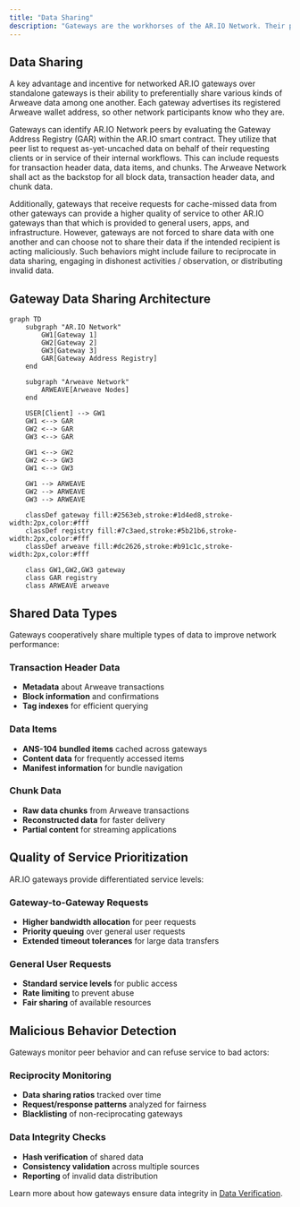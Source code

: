 ```yaml
---
title: "Data Sharing"
description: "Gateways are the workhorses of the AR.IO Network. Their primary role is to act as a bridge between the Arweave network and the outside world."
---
```


## Data Sharing

A key advantage and incentive for networked AR.IO gateways over standalone gateways is their ability to preferentially share various kinds of Arweave data among one another.
Each gateway advertises its registered Arweave wallet address, so other network participants know who they are.

Gateways can identify AR.IO Network peers by evaluating the Gateway Address Registry (GAR) within the AR.IO smart contract.
They utilize that peer list to request as-yet-uncached data on behalf of their requesting clients or in service of their internal workflows.
This can include requests for transaction header data, data items, and chunks. The Arweave Network shall act as the backstop for all block data, transaction header data, and chunk data.

Additionally, gateways that receive requests for cache-missed data from other gateways can provide a higher quality of service to other AR.IO gateways than that which is provided to general users, apps, and infrastructure.
However, gateways are not forced to share data with one another and can choose not to share their data if the intended recipient is acting maliciously.
Such behaviors might include failure to reciprocate in data sharing, engaging in dishonest activities / observation, or distributing invalid data.

## Gateway Data Sharing Architecture

```mermaid
graph TD
    subgraph "AR.IO Network"
        GW1[Gateway 1]
        GW2[Gateway 2]
        GW3[Gateway 3]
        GAR[Gateway Address Registry]
    end
    
    subgraph "Arweave Network"
        ARWEAVE[Arweave Nodes]
    end
    
    USER[Client] --> GW1
    GW1 <--> GAR
    GW2 <--> GAR
    GW3 <--> GAR
    
    GW1 <--> GW2
    GW2 <--> GW3
    GW1 <--> GW3
    
    GW1 --> ARWEAVE
    GW2 --> ARWEAVE
    GW3 --> ARWEAVE
    
    classDef gateway fill:#2563eb,stroke:#1d4ed8,stroke-width:2px,color:#fff
    classDef registry fill:#7c3aed,stroke:#5b21b6,stroke-width:2px,color:#fff
    classDef arweave fill:#dc2626,stroke:#b91c1c,stroke-width:2px,color:#fff
    
    class GW1,GW2,GW3 gateway
    class GAR registry
    class ARWEAVE arweave
```

## Shared Data Types

Gateways cooperatively share multiple types of data to improve network performance:

### Transaction Header Data
- **Metadata** about Arweave transactions
- **Block information** and confirmations
- **Tag indexes** for efficient querying

### Data Items
- **ANS-104 bundled items** cached across gateways
- **Content data** for frequently accessed items
- **Manifest information** for bundle navigation

### Chunk Data
- **Raw data chunks** from Arweave transactions
- **Reconstructed data** for faster delivery
- **Partial content** for streaming applications

## Quality of Service Prioritization

AR.IO gateways provide differentiated service levels:

### Gateway-to-Gateway Requests
- **Higher bandwidth allocation** for peer requests
- **Priority queuing** over general user requests
- **Extended timeout tolerances** for large data transfers

### General User Requests
- **Standard service levels** for public access
- **Rate limiting** to prevent abuse
- **Fair sharing** of available resources

## Malicious Behavior Detection

Gateways monitor peer behavior and can refuse service to bad actors:

### Reciprocity Monitoring
- **Data sharing ratios** tracked over time
- **Request/response patterns** analyzed for fairness
- **Blacklisting** of non-reciprocating gateways

### Data Integrity Checks
- **Hash verification** of shared data
- **Consistency validation** across multiple sources
- **Reporting** of invalid data distribution

Learn more about how gateways ensure data integrity in [Data Verification](/learn/gateways/data-verification).
